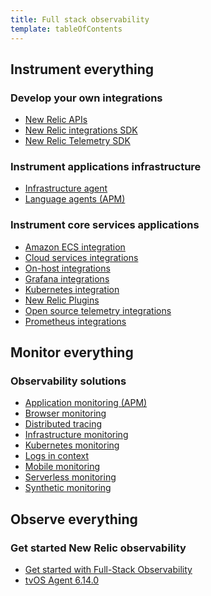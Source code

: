 ```yaml
---
title: Full stack observability
template: tableOfContents
---
```


## Instrument everything

### Develop your own integrations

* [New Relic APIs](/docs/full-stack-observability/instrument-everything/develop-your-own-integrations/new-relic-apis)
* [New Relic integrations SDK](/docs/full-stack-observability/instrument-everything/develop-your-own-integrations/new-relic-integrations-sdk)
* [New Relic Telemetry SDK](/docs/full-stack-observability/instrument-everything/develop-your-own-integrations/new-relic-telemetry-sdk)

### Instrument applications infrastructure

* [Infrastructure agent](/docs/full-stack-observability/instrument-everything/instrument-applications-infrastructure/infrastructure-agent)
* [Language agents (APM)](/docs/full-stack-observability/instrument-everything/instrument-applications-infrastructure/language-agents-apm)

### Instrument core services applications

* [Amazon ECS integration](/docs/full-stack-observability/instrument-everything/instrument-core-services-applications/amazon-ecs-integration)
* [Cloud services integrations](/docs/full-stack-observability/instrument-everything/instrument-core-services-applications/cloud-services-integrations)
* [On-host integrations](/docs/full-stack-observability/instrument-everything/instrument-core-services-applications/core-services-integrations)
* [Grafana integrations](/docs/full-stack-observability/instrument-everything/instrument-core-services-applications/grafana-integrations)
* [Kubernetes integration](/docs/full-stack-observability/instrument-everything/instrument-core-services-applications/kubernetes-integration)
* [New Relic Plugins](/docs/full-stack-observability/instrument-everything/instrument-core-services-applications/new-relic-plugins)
* [Open source telemetry integrations](/docs/full-stack-observability/instrument-everything/instrument-core-services-applications/open-source-telemetry-integrations)
* [Prometheus integrations](/docs/full-stack-observability/instrument-everything/instrument-core-services-applications/prometheus-integrations)

## Monitor everything

### Observability solutions

* [Application monitoring (APM)](/docs/full-stack-observability/monitor-everything/observability-solutions/application-monitoring-apm)
* [Browser monitoring](/docs/full-stack-observability/monitor-everything/observability-solutions/browser-monitoring)
* [Distributed tracing](/docs/full-stack-observability/monitor-everything/observability-solutions/distributed-tracing)
* [Infrastructure monitoring](/docs/full-stack-observability/monitor-everything/observability-solutions/infrastructure-monitoring)
* [Kubernetes monitoring](/docs/full-stack-observability/monitor-everything/observability-solutions/kubernetes-monitoring)
* [Logs in context](/docs/full-stack-observability/monitor-everything/observability-solutions/logs-context)
* [Mobile monitoring](/docs/full-stack-observability/monitor-everything/observability-solutions/mobile-monitoring)
* [Serverless monitoring](/docs/full-stack-observability/monitor-everything/observability-solutions/serverless-monitoring)
* [Synthetic monitoring](/docs/full-stack-observability/monitor-everything/observability-solutions/synthetic-monitoring)

## Observe everything

### Get started New Relic observability

* [Get started with Full-Stack Observability](/docs/full-stack-observability/observe-everything/get-started-new-relic-observability/get-started-full-stack-observability)
* [tvOS Agent 6.14.0](/docs/full-stack-observability/tvos-agent-6140)
